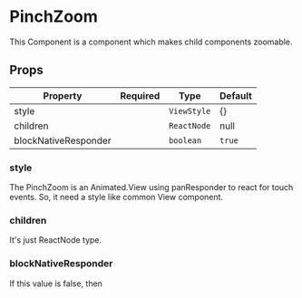 
<Meta title="Components/PinchZoom" />

# PinchZoom
This Component is a component which makes child components zoomable.

## Props

| Property             |      Required      | Type                           | Default               |
| -------------------- | :----------------: | ------------------------------ | --------------------- |
| style                |                    | `ViewStyle`                    | {}                    |
| children             |                    | `ReactNode`                    | null                  |
| blockNativeResponder |                    | `boolean`                      | `true`                |

### style
The PinchZoom is an Animated.View using panResponder to react for touch events. So, it need a style like common View component.

### children
It's just ReactNode type.


### blockNativeResponder
If this value is false, then 